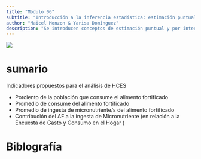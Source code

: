 ```yaml
---
title: "Módulo 06"
subtitle: "Introducción a la inferencia estadística: estimación puntual y por intervalos de confianza, pruebas de significación, regresión y correlación"
author: "Maicel Monzon & Yarisa Domínguez"
description: "Se introducen conceptos de estimación puntual y por intervalos de confianza, pruebas de significación, regresión y correlación"
---
```


![](/static/images/modulo06.png){fig-align="center"}

# sumario

Indicadores propuestos para el análisis de HCES

-   Porciento de la población que consume el alimento fortificado
-   Promedio de consume del alimento fortificado
-   Promedio de ingesta de micronutriente/s del alimento fortificado
-   Contribución del AF a la ingesta de Micronutriente (en relación a la Encuesta de Gasto y Consumo en el Hogar )


# Biblografía
